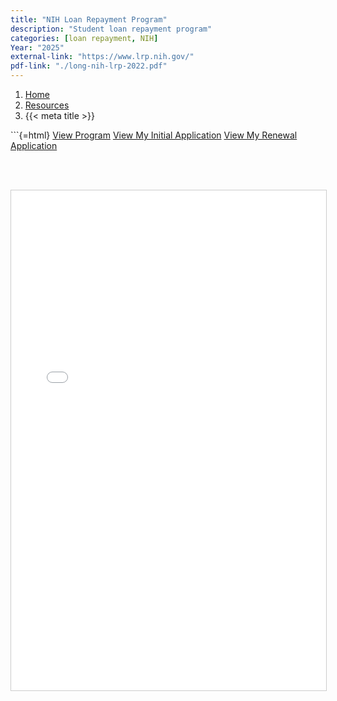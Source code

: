 ```yaml
---
title: "NIH Loan Repayment Program"
description: "Student loan repayment program"
categories: [loan repayment, NIH]
Year: "2025"
external-link: "https://www.lrp.nih.gov/"
pdf-link: "./long-nih-lrp-2022.pdf"
---
```



```{=html}
<nav aria-label="breadcrumb">
  <ol class="breadcrumb">
    <li class="breadcrumb-item"><a href="../../index.html">Home</a></li>
    <li class="breadcrumb-item"><a href="../../sciresources.html">Resources</a></li>
    <li class="breadcrumb-item active" aria-current="page">{{< meta title >}}</li>
  </ol>
</nav>
```


```{=html}
<a class="btn btn-primary" href="https://www.lrp.nih.gov/" target="_blank" rel="noopener noreferrer">View Program</a>
<a class="btn btn-secondary" href="./long-nih-lrp-2022.pdf" target="_blank" rel="noopener noreferrer">View My Initial Application</a>
<a class="btn btn-secondary" href="./long-nih-lrp-2025.pdf" target="_blank" rel="noopener noreferrer">View My Renewal Application</a>

<br><br>

<iframe src="./long-nih-lrp-2025.pdf" 
        width="100%" 
        height="800px" 
        style="border: 1px solid #ccc;">
</iframe>